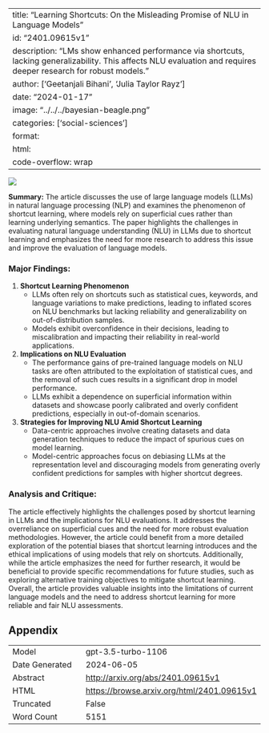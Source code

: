 
---
title: "Learning Shortcuts: On the Misleading Promise of NLU in Language Models"
id: "2401.09615v1"
description: "LMs show enhanced performance via shortcuts, lacking generalizability. This affects NLU evaluation and requires deeper research for robust models."
author: ['Geetanjali Bihani', 'Julia Taylor Rayz']
date: "2024-01-17"
image: "../../../bayesian-beagle.png"
categories: ['social-sciences']
format:
  html:
    code-overflow: wrap
---

![](../../../bayesian-beagle.png)

**Summary:**
The article discusses the use of large language models (LLMs) in natural language processing (NLP) and examines the phenomenon of shortcut learning, where models rely on superficial cues rather than learning underlying semantics. The paper highlights the challenges in evaluating natural language understanding (NLU) in LLMs due to shortcut learning and emphasizes the need for more research to address this issue and improve the evaluation of language models.

### Major Findings:
1. **Shortcut Learning Phenomenon**
   - LLMs often rely on shortcuts such as statistical cues, keywords, and language variations to make predictions, leading to inflated scores on NLU benchmarks but lacking reliability and generalizability on out-of-distribution samples.
   - Models exhibit overconfidence in their decisions, leading to miscalibration and impacting their reliability in real-world applications.

2. **Implications on NLU Evaluation**
   - The performance gains of pre-trained language models on NLU tasks are often attributed to the exploitation of statistical cues, and the removal of such cues results in a significant drop in model performance.
   - LLMs exhibit a dependence on superficial information within datasets and showcase poorly calibrated and overly confident predictions, especially in out-of-domain scenarios.

3. **Strategies for Improving NLU Amid Shortcut Learning**
   - Data-centric approaches involve creating datasets and data generation techniques to reduce the impact of spurious cues on model learning.
   - Model-centric approaches focus on debiasing LLMs at the representation level and discouraging models from generating overly confident predictions for samples with higher shortcut degrees.

### Analysis and Critique:
The article effectively highlights the challenges posed by shortcut learning in LLMs and the implications for NLU evaluations. It addresses the overreliance on superficial cues and the need for more robust evaluation methodologies. However, the article could benefit from a more detailed exploration of the potential biases that shortcut learning introduces and the ethical implications of using models that rely on shortcuts. Additionally, while the article emphasizes the need for further research, it would be beneficial to provide specific recommendations for future studies, such as exploring alternative training objectives to mitigate shortcut learning. Overall, the article provides valuable insights into the limitations of current language models and the need to address shortcut learning for more reliable and fair NLU assessments.

## Appendix

|          |          |
|----------|----------|
| Model     | gpt-3.5-turbo-1106       |
| Date Generated     | 2024-06-05       |
| Abstract | [http://arxiv.org/abs/2401.09615v1](http://arxiv.org/abs/2401.09615v1)        |
| HTML     | [https://browse.arxiv.org/html/2401.09615v1](https://browse.arxiv.org/html/2401.09615v1)       |
| Truncated       | False       |
| Word Count       | 5151       |